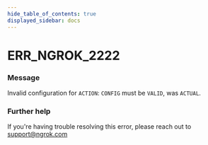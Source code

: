 ```yaml
---
hide_table_of_contents: true
displayed_sidebar: docs
---
```



# ERR_NGROK_2222

### Message

Invalid configuration for `ACTION`: `CONFIG` must be `VALID`, was `ACTUAL`.

<ErrorDetails error="err_ngrok_2222" />

### Further help

If you're having trouble resolving this error, please reach out to [support@ngrok.com](mailto:support@ngrok.com?subject=Help%20with%20ERR_NGROK_2222)
